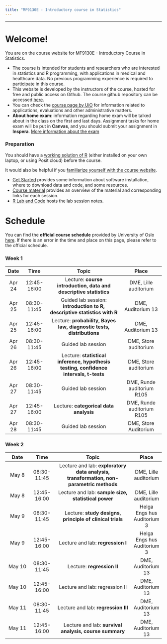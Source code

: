 ```yaml
---
title: "MF9130E - Introductory course in Statistics"
---
```



------------------



# Welcome!

You are on the course website for MF9130E - Introductory Course in Statistics.

-   The course is intended for students and researchers who are interested in statistics and R programming, with applications in medical and healthcare data. No previous programming experience is required to participate in this course.
-   This website is developed by the instructors of the course, hosted for free and public access on Github. The course github repository can be accessed [here](https://github.com/ocbe-uio/teaching_mf9130e). 
-   You can check the [course page by UiO](https://www.uio.no/studier/emner/medisin/med/MF9130E/) for information related to applications, evaluations and other administrative matters. 
-   **About home exam**: information regarding home exam will be talked about in the class on the first and last days. Assignment tasks for home exam will be put in **Canvas**, and you should submit your assignment in **Inspera**. [More information about the exam](https://www.uio.no/studier/emner/medisin/med/MF9130E/#exam) 


### Preparation

You should have a <u>working solution of R</u> (either installed on your own laptop, or using Posit cloud) before the course.


It would also be helpful if you <u>familiarize yourself with the course website</u>. 

* [Get Started](https://ocbe-uio.github.io/teaching_mf9130e/get_started/get_started.html) provides some information about software installation, where to download data and code, and some resources.
* [Course material](course_material/course_material_overview.html) provides an overview of the material and corresponding links for each session.
* [R Lab and Code](https://ocbe-uio.github.io/teaching_mf9130e/lab/overview.html) hosts the lab session notes. 


# Schedule

You can find the **official course schedule** provided by University of Oslo [here](https://www.uio.no/studier/emner/medisin/med/MF9130E/v23/timeplan/index.html). If there is an error in the time and place on this page, please refer to the official schedule.

### Week 1


| Date |  Time   |   Topic                  |  Place        |
|:----:|:-------:|:------------------------:|:-------------:|
| Apr 24 |12:45-16:00 | Lecture: **course introduction, data and descriptive statistics** | DME, Lille auditorium|
| Apr 25 | 08:30-11:45 | Guided lab session: **introduction to R, descriptive statistics with R** | DME, Auditorium 13|
| Apr 25 | 12:45-16:00 | Lecture: **probability, Bayes law, diagnostic tests, distributions** | DME, Auditorium 13|
| Apr 26 | 08:30-11:45 | Guided lab session | DME, Store auditorium|
| Apr 26 | 12:45-16:00 | Lecture: **statistical inference, hypothesis testing, confidence intervals, t-tests** | DME, Store auditorium|
| Apr 27 | 08:30-11:45 | Guided lab session | DME, Runde auditorium R105|
| Apr 27 | 12:45-16:00 | Lecture: **categorical data analysis** | DME, Runde auditorium R105|
| Apr 28 | 08:30-11:45 | Guided lab session | DME, Store Auditorium|



### Week 2

|  Date  |    Time     |                   Topic                 |     Place  |
|:----------:|:----------:|:------------------------------------:|:----------:|
| May 8  | 08:30-11:45 | Lecture and lab: **exploratory data analysis, transformation, non-parametric methods** |    DME, Lille auditorium    |
| May 8  | 12:45-16:00 |                  Lecture and lab: **sample size, statistical power**                   |    DME, Lille auditorium    |
| May 9  | 08:30-11:45 |                Lecture: **study designs, principle of clinical trials**                | Helga Engs hus Auditorium 3 |
| May 9  | 12:45-16:00 |                           Lecture and lab: **regression I**                            | Helga Engs hus Auditorium 3 |
| May 10 | 08:30-11:45 |                               Lecture: **regression II**                               |     DME, Auditorium 13      |
| May 10 | 12:45-16:00 |                             Lecture and lab: regression II                             |     DME, Auditorium 13      |
| May 11 | 08:30-11:45 |                          Lecture and lab: **regression III**                           |     DME, Auditorium 13      |
| May 11 | 12:45-16:00 |                 Lecture and lab: **survival analysis, course summary**                 |     DME, Auditorium 13      |
